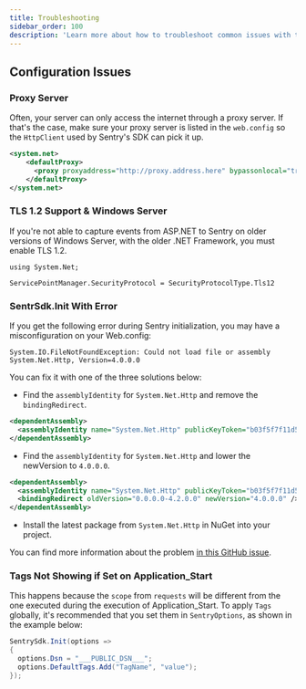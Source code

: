 ```yaml
---
title: Troubleshooting
sidebar_order: 100
description: 'Learn more about how to troubleshoot common issues with the ASP.NET SDK.'
---
```


## Configuration Issues

### Proxy Server

Often, your server can only access the internet through a proxy server.
If that's the case, make sure your proxy server is listed in the `web.config` so the `HttpClient`
used by Sentry's SDK can pick it up.

```xml
<system.net>
    <defaultProxy>
      <proxy proxyaddress="http://proxy.address.here" bypassonlocal="true" />
    </defaultProxy>
</system.net>
```

### TLS 1.2 Support & Windows Server

If you're not able to capture events from ASP.NET to Sentry
on older versions of Windows Server, with the older .NET Framework, you must enable TLS 1.2.

```
using System.Net;

ServicePointManager.SecurityProtocol = SecurityProtocolType.Tls12
```

### SentrSdk.Init With Error

If you get the following error during Sentry initialization, you may have a misconfiguration on your Web.config:

`System.IO.FileNotFoundException: Could not load file or assembly System.Net.Http, Version=4.0.0.0`

You can fix it with one of the three solutions below:

- Find the `assemblyIdentity` for `System.Net.Http` and remove the `bindingRedirect`.

```xml
<dependentAssembly>
  <assemblyIdentity name="System.Net.Http" publicKeyToken="b03f5f7f11d50a3a" culture="neutral" />
</dependentAssembly>
```

- Find the `assemblyIdentity` for `System.Net.Http` and lower the newVersion to `4.0.0.0`.

```xml
<dependentAssembly>
  <assemblyIdentity name="System.Net.Http" publicKeyToken="b03f5f7f11d50a3a" culture="neutral" />
  <bindingRedirect oldVersion="0.0.0.0-4.2.0.0" newVersion="4.0.0.0" />
</dependentAssembly>
```

- Install the latest package from `System.Net.Http` in NuGet into your project.

You can find more information about the problem [in this GitHub issue](https://github.com/dotnet/runtime/issues/24382).

### Tags Not Showing if Set on Application_Start

This happens because the `scope` from `requests` will be different from the one executed during the execution of Application_Start.
To apply `Tags` globally, it's recommended that you set them in `SentryOptions`, as shown in the example below:

```csharp
SentrySdk.Init(options =>
{
  options.Dsn = "___PUBLIC_DSN___";
  options.DefaultTags.Add("TagName", "value");
});
```

<PlatformContent includePath="troubleshooting" />
